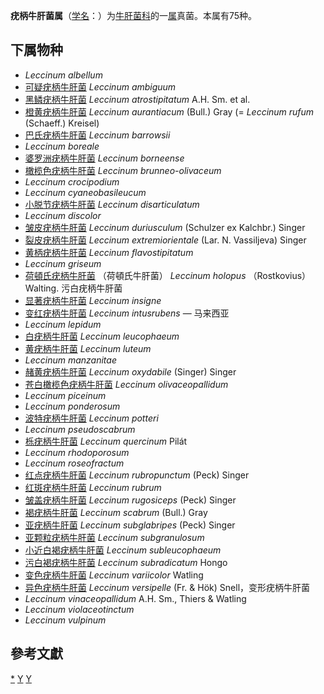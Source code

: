 {{Automatic taxobox
| taxon = Leccinum
| authority = Gray, 1821
| image = Espenrotkappe.jpg
| image_caption = Leccinum aurantiacum
}}
'''疣柄牛肝菌属'''（[[学名|学名]]：{{lang|la|''Leccinum''}}）为[[牛肝菌科|牛肝菌科]]的一[[属|属]]真菌。本属有75种。

==下属物种==
* ''Leccinum albellum''
* [[可疑疣柄牛肝菌|可疑疣柄牛肝菌]] ''Leccinum ambiguum''
* [[黑鳞疣柄牛肝菌|黑鳞疣柄牛肝菌]] ''Leccinum atrostipitatum'' A.H. Sm. et al.
* [[橙黄疣柄牛肝菌|橙黄疣柄牛肝菌]] ''Leccinum aurantiacum'' (Bull.) Gray (= ''Leccinum rufum'' (Schaeff.) Kreisel) 
* [[巴氏疣柄牛肝菌|巴氏疣柄牛肝菌]] ''Leccinum barrowsii''
* ''Leccinum boreale''
* [[婆罗洲疣柄牛肝菌|婆罗洲疣柄牛肝菌]] ''Leccinum borneense''
* [[橄榄色疣柄牛肝菌|橄榄色疣柄牛肝菌]] ''Leccinum brunneo-olivaceum''
* ''Leccinum crocipodium''
* ''Leccinum cyaneobasileucum''
* [[小脱节疣柄牛肝菌|小脱节疣柄牛肝菌]] ''Leccinum disarticulatum''
* ''Leccinum  discolor''
* [[皱皮疣柄牛肝菌|皱皮疣柄牛肝菌]] ''Leccinum duriusculum'' (Schulzer ex Kalchbr.) Singer
* [[裂皮疣柄牛肝菌|裂皮疣柄牛肝菌]] ''Leccinum extremiorientale'' (Lar. N. Vassiljeva) Singer
* [[黄柄疣柄牛肝菌|黄柄疣柄牛肝菌]] ''Leccinum flavostipitatum''
* ''Leccinum  griseum''
* [[荷頓氏疣柄牛肝菌|荷頓氏疣柄牛肝菌]] （荷頓氏牛肝菌） ''Leccinum holopus'' （Rostkovius） Walting. 污白疣柄牛肝菌
* [[显著疣柄牛肝菌|显著疣柄牛肝菌]] ''Leccinum insigne''
* [[变红疣柄牛肝菌|变红疣柄牛肝菌]] ''Leccinum intusrubens'' — 马来西亚
* ''Leccinum  lepidum''
* [[白疣柄牛肝菌|白疣柄牛肝菌]] ''Leccinum leucophaeum''
* [[黄疣柄牛肝菌|黄疣柄牛肝菌]] ''Leccinum luteum''
* ''Leccinum manzanitae''
* [[赭黄疣柄牛肝菌|赭黄疣柄牛肝菌]] ''Leccinum oxydabile'' (Singer) Singer
* [[苍白橄榄色疣柄牛肝菌|苍白橄榄色疣柄牛肝菌]] ''Leccinum olivaceopallidum''
* ''Leccinum piceinum''
* ''Leccinum ponderosum''
* [[波特疣柄牛肝菌|波特疣柄牛肝菌]] ''Leccinum potteri''
* ''Leccinum pseudoscabrum''
* [[栎疣柄牛肝菌|栎疣柄牛肝菌]] ''Leccinum quercinum'' Pilát
* ''Leccinum rhodoporosum''
* ''Leccinum roseofractum''
* [[红点疣柄牛肝菌|红点疣柄牛肝菌]] ''Leccinum rubropunctum'' (Peck) Singer
* [[红斑疣柄牛肝菌|红斑疣柄牛肝菌]] ''Leccinum rubrum''
* [[皱盖疣柄牛肝菌|皱盖疣柄牛肝菌]] ''Leccinum rugosiceps'' (Peck) Singer 
* [[褐疣柄牛肝菌|褐疣柄牛肝菌]] ''Leccinum  scabrum'' (Bull.) Gray
* [[亚疣柄牛肝菌|亚疣柄牛肝菌]] ''Leccinum subglabripes'' (Peck) Singer 
* [[亚颗粒疣柄牛肝菌|亚颗粒疣柄牛肝菌]] ''Leccinum subgranulosum''
* [[小近白褐疣柄牛肝菌|小近白褐疣柄牛肝菌]] ''Leccinum subleucophaeum''
* [[污白褐疣柄牛肝菌|污白褐疣柄牛肝菌]] ''Leccinum subradicatum'' Hongo 
* [[变色疣柄牛肝菌|变色疣柄牛肝菌]] ''Leccinum  variicolor'' Watling
* [[异色疣柄牛肝菌|异色疣柄牛肝菌]] ''Leccinum  versipelle'' (Fr. & Hök) Snell，变形疣柄牛肝菌
* ''Leccinum vinaceopallidum'' A.H. Sm., Thiers & Watling
* ''Leccinum violaceotinctum''
* ''Leccinum vulpinum''

==參考文獻==
{{reflist}}

{{taxonbar}}

[[Category:_疣柄牛肝菌属|*]]
[[Category:_牛肝菌科|Y]]
[[Category:_1821年描述的分类群|Y]]